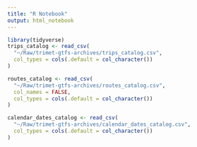 ```yaml
---
title: "R Notebook"
output: html_notebook
---
```

```r
library(tidyverse)
trips_catalog <- read_csv(
  "~/Raw/trimet-gtfs-archives/trips_catalog.csv",
  col_types = cols(.default = col_character())
)

routes_catalog <- read_csv(
  "~/Raw/trimet-gtfs-archives/routes_catalog.csv",
  col_names = FALSE,
  col_types = cols(.default = col_character())
)

calendar_dates_catalog <- read_csv(
  "~/Raw/trimet-gtfs-archives/calendar_dates_catalog.csv",
  col_types = cols(.default = col_character())
)


```

